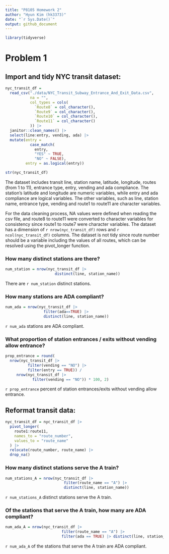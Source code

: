 ```yaml
---
title: "P8105 Homework 2"
author: "Hyun Kim (hk3373)"
date: "`r Sys.Date()`"
output: github_document
---
```


``` r
library(tidyverse)
```

# Problem 1

## Import and tidy NYC transit dataset:
```r

nyc_transit_df = 
  read_csv("./data/NYC_Transit_Subway_Entrance_And_Exit_Data.csv",
           na = "",
           col_types = cols(
             `Route8` = col_character(),
             `Route9` = col_character(),
             `Route10` = col_character(),
             `Route11` = col_character()
           )) |>
  janitor::clean_names() |>
  select(line:entry, vending, ada) |>
  mutate(entry = 
           case_match(
             entry,
             "YES" ~ TRUE,
             "NO" ~ FALSE),
         entry = as.logical(entry))

str(nyc_transit_df)

```

The dataset includes transit line, station name, latitude, longitude, routes 
(from 1 to 11), entrance type, entry, vending and ada compliance. The station's 
latitude and longitude are numeric variables, while entry and ada compliance are
logical variables. The other variables, such as line, station name, entrance 
type, vending and route1 to route11 are character variables. 

For the data cleaning process, NA values were defined when reading the csv file, 
and route8 to route11 were converted to character variables for consistency 
since route1 to route7 were character variables. The dataset has a dimension of 
`r nrow(nyc_transit_df)` rows and `r ncol(nyc_transit_df)` columns. The dataset 
is not tidy since route number should be a variable including the values of all 
routes, which can be resolved using the pivot_longer function.

### How many distinct stations are there? 
```r
num_station = nrow(nyc_transit_df |> 
                      distinct(line, station_name))
```
There are `r num_station` distinct stations.

### How many stations are ADA compliant?
```r
num_ada = nrow(nyc_transit_df |> 
                 filter(ada==TRUE) |> 
                 distinct(line, station_name))
```
`r num_ada` stations are ADA compliant. 

### What proportion of station entrances / exits without vending allow entrance?
```r
prop_entrance = round(
  nrow(nyc_transit_df |> 
          filter(vending == "NO") |> 
          filter(entry == TRUE)) / 
     nrow(nyc_transit_df |>
            filter(vending == "NO")) * 100, 2)
```
`r prop_entrance` percent of station entrances/exits without vending allow 
entrance. 

## Reformat transit data:
```r

nyc_transit_df = nyc_transit_df |>
  pivot_longer(
    route1:route11,
    names_to = "route_number",
    values_to = "route_name"
  ) |>
  relocate(route_number, route_name) |>
  drop_na()

```

### How many distinct stations serve the A train? 
```r
num_stations_A = nrow(nyc_transit_df |> 
                          filter(route_name == "A") |> 
                          distinct(line, station_name))
```
`r num_stations_A` distinct stations serve the A train. 

### Of the stations that serve the A train, how many are ADA compliant?
```r
num_ada_A = nrow(nyc_transit_df |> 
                         filter(route_name == "A") |> 
                         filter(ada == TRUE) |> distinct(line, station_name))
```
`r num_ada_A` of the stations that serve the A train are ADA compliant.
